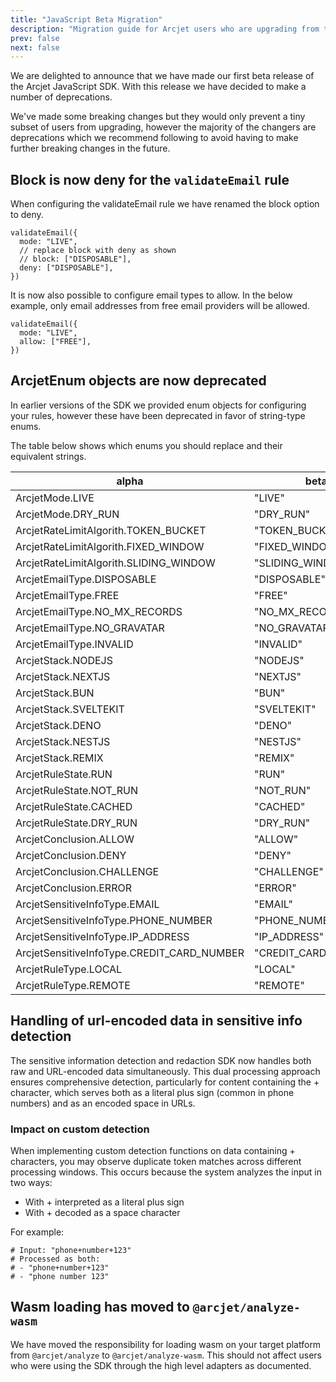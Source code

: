 ```yaml
---
title: "JavaScript Beta Migration"
description: "Migration guide for Arcjet users who are upgrading from the alpha releases of the JavaScript SDK to the beta release."
prev: false
next: false
---
```



We are delighted to announce that we have made our first beta release of the Arcjet
JavaScript SDK. With this release we have decided to make a number of deprecations.

We've made some breaking changes but they would only prevent a tiny subset of users from
upgrading, however the majority of the changers are deprecations which we recommend following
to avoid having to make further breaking changes in the future.

## Block is now deny for the `validateEmail` rule

When configuring the validateEmail rule we have renamed the block option to deny.

```
validateEmail({
  mode: "LIVE",
  // replace block with deny as shown
  // block: ["DISPOSABLE"],
  deny: ["DISPOSABLE"],
})
```

It is now also possible to configure email types to allow. In the below example,
only email addresses from free email providers will be allowed.

```
validateEmail({
  mode: "LIVE",
  allow: ["FREE"],
})
```

## ArcjetEnum objects are now deprecated

In earlier versions of the SDK we provided enum objects for configuring your rules,
however these have been deprecated in favor of string-type enums.

The table below shows which enums you should replace and their equivalent strings.

| alpha                                      | beta                |
|--------------------------------------------|---------------------|
| ArcjetMode.LIVE                            | "LIVE"              |
| ArcjetMode.DRY_RUN                         | "DRY_RUN"           |
| ArcjetRateLimitAlgorith.TOKEN_BUCKET       | "TOKEN_BUCKET"      |
| ArcjetRateLimitAlgorith.FIXED_WINDOW       | "FIXED_WINDOW"      |
| ArcjetRateLimitAlgorith.SLIDING_WINDOW     | "SLIDING_WINDOW"    |
| ArcjetEmailType.DISPOSABLE                 | "DISPOSABLE"        |
| ArcjetEmailType.FREE                       | "FREE"              |
| ArcjetEmailType.NO_MX_RECORDS              | "NO_MX_RECORDS"     |
| ArcjetEmailType.NO_GRAVATAR                | "NO_GRAVATAR"       |
| ArcjetEmailType.INVALID                    | "INVALID"           |
| ArcjetStack.NODEJS                         | "NODEJS"            |
| ArcjetStack.NEXTJS                         | "NEXTJS"            |
| ArcjetStack.BUN                            | "BUN"               |
| ArcjetStack.SVELTEKIT                      | "SVELTEKIT"         |
| ArcjetStack.DENO                           | "DENO"              |
| ArcjetStack.NESTJS                         | "NESTJS"            |
| ArcjetStack.REMIX                          | "REMIX"             |
| ArcjetRuleState.RUN                        | "RUN"               |
| ArcjetRuleState.NOT_RUN                    | "NOT_RUN"           |
| ArcjetRuleState.CACHED                     | "CACHED"            |
| ArcjetRuleState.DRY_RUN                    | "DRY_RUN"           |
| ArcjetConclusion.ALLOW                     | "ALLOW"             |
| ArcjetConclusion.DENY                      | "DENY"              |
| ArcjetConclusion.CHALLENGE                 | "CHALLENGE"         |
| ArcjetConclusion.ERROR                     | "ERROR"             |
| ArcjetSensitiveInfoType.EMAIL              | "EMAIL"             |
| ArcjetSensitiveInfoType.PHONE_NUMBER       | "PHONE_NUMBER"      |
| ArcjetSensitiveInfoType.IP_ADDRESS         | "IP_ADDRESS"        |
| ArcjetSensitiveInfoType.CREDIT_CARD_NUMBER | "CREDIT_CARD_NUMBER"|
| ArcjetRuleType.LOCAL                       | "LOCAL"             |
| ArcjetRuleType.REMOTE                      | "REMOTE"            |

## Handling of url-encoded data in sensitive info detection

The sensitive information detection and redaction SDK now handles both raw
and URL-encoded data simultaneously. This dual processing approach ensures
comprehensive detection, particularly for content containing the + character,
which serves both as a literal plus sign (common in phone numbers) and as an
encoded space in URLs.

### Impact on custom detection
When implementing custom detection functions on data containing + characters,
you may observe duplicate token matches across different processing windows.
This occurs because the system analyzes the input in two ways:

- With + interpreted as a literal plus sign
- With + decoded as a space character

For example:

```
# Input: "phone+number+123"
# Processed as both:
# - "phone+number+123"
# - "phone number 123"
```


## Wasm loading has moved to `@arcjet/analyze-wasm`

We have moved the responsibility for loading wasm on your target platform from
`@arcjet/analyze` to `@arcjet/analyze-wasm`. This should not affect users who
were using the SDK through the high level adapters as documented.

<Comments />
